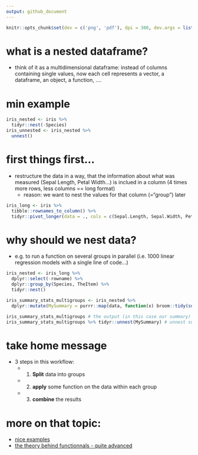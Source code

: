 ```yaml
---
output: github_document
---
```


```r
knitr::opts_chunk$set(dev = c('png', 'pdf'), dpi = 300, dev.args = list(bg = 'transparent'))
```

# what is a nested dataframe?

- think of it as a multidimensional dataframe: instead of columns containing single values, now each cell represents a vector, a dataframe, an object, a function, .... 

# min example

```r
iris_nested <- iris %>% 
  tidyr::nest(-Species) 
iris_unnested <- iris_nested %>% 
  unnest()
```

# first things first...

- restructure the data in a way, that the information about what was measured (Sepal Length, Petal Width...) is inclued in a column (4 times more rows, less columns == long format)
    - reason: we want to nest the values for that column (="group") later

```r
iris_long <- iris %>% 
  tibble::rownames_to_column() %>% 
  tidyr::pivot_longer(data = ., cols = c(Sepal.Length, Sepal.Width, Petal.Length, Petal.Width), names_to = "TheItem", values_to = "TheValues")
```

# why should we nest data?

- e.g. to run a function on several groups in parallel (i.e. 1000 linear regression models with a single line of code...)

```r
iris_nested <- iris_long %>% 
  dplyr::select(-rowname) %>% 
  dplyr::group_by(Species, TheItem) %>% 
  tidyr::nest() 

iris_summary_stats_multigroups <- iris_nested %>% 
  dplyr::mutate(MySummary = purrr::map(data, function(x) broom::tidy(summary(x$TheValues)))) 

iris_summary_stats_multigroups # the output (in this case our summary) is a list (dataframe with multiple columns) and will be nested automatically 
iris_summary_stats_multigroups %>% tidyr::unnest(MySummary) # unnest summary (data still nested)
```

# take home message

- 3 steps in this workflow:
    - 1. **Split** data into groups
    - 2. **apply** some function on the data within each group
    - 3. **combine** the results 

# more on that topic:

- [nice examples](https://r4ds.had.co.nz/many-models.html)
- [the theory behind functionnals - quite advanced](https://adv-r.hadley.nz/functionals.html)

